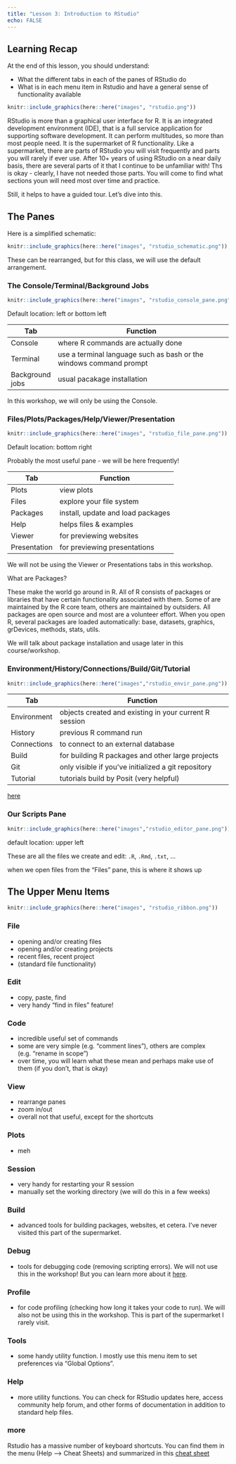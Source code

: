 ```yaml
---
title: "Lesson 3: Introduction to RStudio"
echo: FALSE
---
```


::: {.callout-caution collapse="false"}
## Learning Recap

At the end of this lesson, you should understand:

-   What the different tabs in each of the panes of RStudio do
-   What is in each menu item in Rstudio and have a general sense of functionality available
:::

```r
knitr::include_graphics(here::here("images", "rstudio.png"))
```

RStudio is more than a graphical user interface for R. It is an integrated development environment (IDE), that is a full service application for supporting software development. It can perform multitudes, so more than most people need. It is the supermarket of R functionality. Like a supermarket, there are parts of RStudio you will visit frequently and parts you will rarely if ever use. After 10+ years of using RStudio on a near daily basis, there are several parts of it that I continue to be unfamiliar with! Ths is okay - clearly, I have not needed those parts. You will come to find what sections youn will need most over time and practice.

Still, it helps to have a guided tour. Let's dive into this.

## The Panes

Here is a simplified schematic:

```r
knitr::include_graphics(here::here("images", "rstudio_schematic.png"))
```

These can be rearranged, but for this class, we will use the default arrangement.

### The Console/Terminal/Background Jobs

```r
knitr::include_graphics(here::here("images", "rstudio_console_pane.png"))
```

Default location: left or bottom left

| Tab             | Function                                                           |
|-----------------|--------------------------------------------------------------------|
| Console         | where R commands are actually done                                 |
| Terminal        | use a terminal language such as bash or the windows command prompt |
| Background jobs | usual pacakage installation                                        |

In this workshop, we will only be using the Console.

### Files/Plots/Packages/Help/Viewer/Presentation

```r
knitr::include_graphics(here::here("images", "rstudio_file_pane.png"))
```

Default location: bottom right

Probably the most useful pane - we will be here frequently!

| Tab          | Function                          |
|--------------|-----------------------------------|
| Plots        | view plots                        |
| Files        | explore your file system          |
| Packages     | install, update and load packages |
| Help         | helps files & examples            |
| Viewer       | for previewing websites           |
| Presentation | for previewing presentations      |

We will not be using the Viewer or Presentations tabs in this workshop.

What are Packages?

These make the world go around in R. All of R consists of packages or libraries that have certain functionality associated with them. Some of are maintained by the R core team, others are maintained by outsiders. All packages are open source and most are a volunteer effort. When you open R, several packages are loaded automatically: base, datasets, graphics, grDevices, methods, stats, utils.

We will talk about package installation and usage later in this course/workshop.

### Environment/History/Connections/Build/Git/Tutorial

```r
knitr::include_graphics(here::here("images","rstudio_envir_pane.png"))
```

| Tab         | Function                                               |
|-------------|--------------------------------------------------------|
| Environment | objects created and existing in your current R session |
| History     | previous R command run                                 |
| Connections | to connect to an external database                     |
| Build       | for building R packages and other large projects       |
| Git         | only visible if you've initialized a git repository    |
| Tutorial    | tutorials build by Posit (very helpful)                |

[here](more)

### Our Scripts Pane

```r
knitr::include_graphics(here::here("images","rstudio_editor_pane.png"))
```

default location: upper left

These are all the files we create and edit: `.R`, `.Rmd`, `.txt`, ...

when we open files from the "Files" pane, this is where it shows up

## The Upper Menu Items

```r
knitr::include_graphics(here::here("images", "rstudio_ribbon.png"))
```

### File

-   opening and/or creating files\
-   opening and/or creating projects\
-   recent files, recent project\
-   (standard file functionality)

### Edit

-   copy, paste, find
-   very handy "find in files" feature!

### Code

-   incredible useful set of commands
-   some are very simple (e.g. "comment lines"), others are complex (e.g. "rename in scope")
-   over time, you will learn what these mean and perhaps make use of them (if you don't, that is okay)

### View

-   rearrange panes
-   zoom in/out
-   overall not that useful, except for the shortcuts

### Plots

-   meh

### Session

-   very handy for restarting your R session
-   manually set the working directory (we will do this in a few weeks)

### Build

-   advanced tools for building packages, websites, et cetera. I've never visited this part of the supermarket.

### Debug

-   tools for debugging code (removing scripting errors). We will not use this in the workshop! But you can learn more about it [here](https://support.posit.co/hc/en-us/articles/205612627-Debugging-with-the-RStudio-IDE).

### Profile

-   for code profiling (checking how long it takes your code to run). We will also not be using this in the workshop. This is part of the supermarket I rarely visit.

### Tools

-   some handy utility function. I mostly use this menu item to set preferences via "Global Options".

### Help

-   more utility functions. You can check for RStudio updates here, access community help forum, and other forms of documentation in addition to standard help files.

### more

Rstudio has a massive number of keyboard shortcuts. You can find them in the menu (Help --\> Cheat Sheets) and summarized in this [cheat sheet](https://github.com/rstudio/cheatsheets/blob/master/rstudio-ide.pdf)

